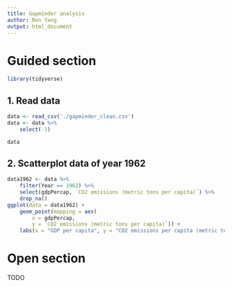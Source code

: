 ```yaml
---
title: Gapminder analysis
author: Ben Yang
output: html_document
---
```


# Guided section

```r
library(tidyverse)
```

## 1. Read data

```r
data <- read_csv('./gapminder_clean.csv')
data <- data %>%
    select(-1)
```

```r
data
```

## 2. Scatterplot data of year 1962

```r
data1962 <- data %>%
    filter(Year == 1962) %>%
    select(gdpPercap, `CO2 emissions (metric tons per capita)`) %>%
    drop_na()
ggplot(data = data1962) +
    geom_point(mapping = aes(
        x = gdpPercap,
        y = `CO2 emissions (metric tons per capita)`)) +
    labs(x = "GDP per capita", y = "CO2 emissions per capita (metric tons)")
```

# Open section

TODO
